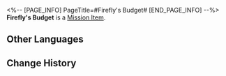 <%-- [PAGE_INFO]
PageTitle=#Firefly's Budget#
[END_PAGE_INFO] --%>
{{Item Infobox
|id          = 140401
|image       = Item Firefly's Budget.png{{subst:void|<!--$UPLOAD:<<SpriteOutput/ItemFigures/2.png>-<Item Firefly's Budget.png>-<Item Icons>>-->}}
|type        = Mission Item
|invCategory = 
|rarity      = 4
|effect      = 
|description = The meagre private funds of Firefly, a new artist of the Iris Family.<br />Use it wisely. It's someone else's money, after all.
}}
'''Firefly's Budget''' is a [[Mission Item]].

==Other Languages==
{{Other Languages
|en   = Firefly's Budget
|zhs  = 流萤的预算
|zht  = 流螢的預算
|ja   = ホタルの予算
|ko   = 반디의 예산
|es   = Presupuesto de Luciérnaga
|fr   = Budget de Luciole
|ru   = Бюджет Светлячка
|th   = งบของ Firefly
|vi   = Ngân Sách Của Firefly
|de   = Glühwürmchens Erspartes
|id   = Uang Anggaran Firefly
|pt   = Orçamento da Vaga-lume
}}

==Change History==
{{Change History|2.0}}